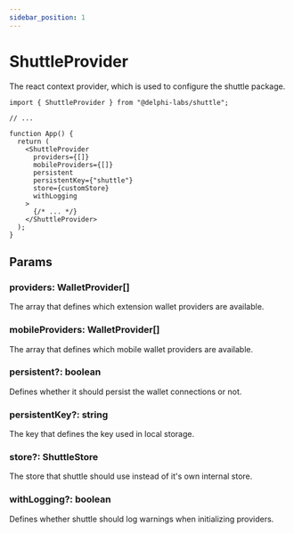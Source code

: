 ```yaml
---
sidebar_position: 1
---
```


# ShuttleProvider

The react context provider, which is used to configure the shuttle package.

```tsx
import { ShuttleProvider } from "@delphi-labs/shuttle";

// ...

function App() {
  return (
    <ShuttleProvider
      providers={[]}
      mobileProviders={[]}
      persistent
      persistentKey={"shuttle"}
      store={customStore}
      withLogging
    >
      {/* ... */}
    </ShuttleProvider>
  );
}
```

## Params

### providers: WalletProvider[]

The array that defines which extension wallet providers are available.

### mobileProviders: WalletProvider[]

The array that defines which mobile wallet providers are available.

### persistent?: boolean

Defines whether it should persist the wallet connections or not.

### persistentKey?: string

The key that defines the key used in local storage.

### store?: ShuttleStore

The store that shuttle should use instead of it's own internal store.

### withLogging?: boolean

Defines whether shuttle should log warnings when initializing providers.
